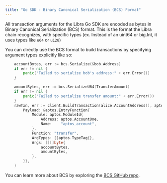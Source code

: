 ```yaml
---
title: "Go SDK - Binary Canonical Serialization (BCS) Format"
---
```


All transaction arguments for the Libra Go SDK are encoded as bytes in Binary
Canonical Serialization (BCS) format. This is the format the Libra chain
recognizes, with specific types (ex. Instead of an uint64 or big.Int, it uses
types like `u64` or `u128`)

You can directly use the BCS format to build transactions by specifying argument types explicitly like so:

```go filename="example.go"
	accountBytes, err := bcs.Serialize(&bob.Address)
	if err != nil {
		panic("Failed to serialize bob's address:" + err.Error())
	}

	amountBytes, err := bcs.SerializeU64(TransferAmount)
	if err != nil {
		panic("Failed to serialize transfer amount:" + err.Error())
	}
	rawTxn, err := client.BuildTransaction(alice.AccountAddress(), aptos.TransactionPayload{
		Payload: &aptos.EntryFunction{
			Module: aptos.ModuleId{
				Address: aptos.AccountOne,
				Name:    "aptos_account",
			},
			Function: "transfer",
			ArgTypes: []aptos.TypeTag{},
			Args: [][]byte{
				accountBytes,
				amountBytes,
			},
		}},
	)
```

You can learn more about BCS by exploring the [BCS GitHub repo](https://github.com/libra2org/bcs).
